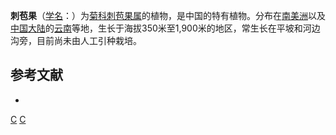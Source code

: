 {{Speciesbox 
| genus = Acanthospermum
| species = australe
| authority = (L.) O. Kuntze
| image = Starr 050517-1547 Acanthospermum australe.jpg
}}

'''刺苞果'''（[[学名|学名]]：{{lang|la|''Acanthospermum australe''}}）为[[菊科|菊科]][[刺苞果属|刺苞果属]]的植物，是中国的特有植物。分布在[[南美洲|南美洲]]以及[[中国大陆|中国大陆]]的[[云南|云南]]等地，生长于海拔350米至1,900米的地区，常生长在平坡和河边沟旁，目前尚未由人工引种栽培。

== 参考文献 ==
<div class="references-small">
* {{cite web| url =http://www.bioinfo.cn/db05/KmzwSpecies.php?action=view&id=3900| title =刺苞果| work =《中国高等植物数据库全库》| publisher =中国科学院微生物研究所| author =昆明植物研究所| accessdate =2009-02-25| deadurl =yes| archiveurl =https://web.archive.org/web/20160305012358/http://www.bioinfo.cn/db05/KmzwSpecies.php?action=view&id=3900| archivedate =2016-03-05}}
</div>
{{Taxonbar|from=Q1038284}}

[[Category:刺苞果属|C]]
[[Category:1758年描述的植物|C]]
